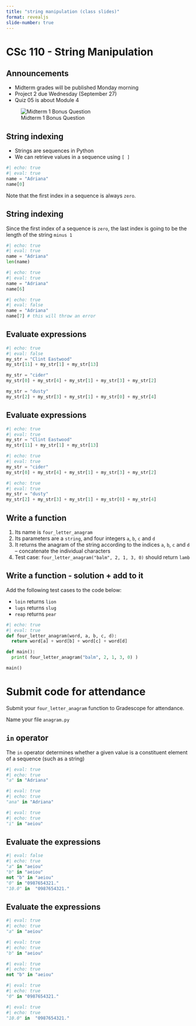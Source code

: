 ```yaml
---
title: "string manipulation (class slides)"
format: revealjs
slide-number: true
---
```


# CSc 110 - String Manipulation

## Announcements

* Midterm grades will be published Monday morning
* Project 2 due Wednesday (September 27)
* Quiz 05 is about Module 4

![Midterm 1 Bonus Question](images/midterm1bonus.gif)

## String indexing

-   Strings are sequences in Python
-   We can retrieve values in a sequence using `[ ]`

```python
#| echo: true
#| eval: true
name = "Adriana"
name[0]
```

Note that the first index in a sequence is always `zero`.

## String indexing

Since the first index of a sequence is `zero`, the last index is going to be the length of the string `minus 1`

```python
#| echo: true
#| eval: true
name = "Adriana"
len(name)
```

```python
#| echo: true
#| eval: true
name = "Adriana"
name[6]
```

```python
#| echo: true
#| eval: false
name = "Adriana"
name[7] # this will throw an error
```

## Evaluate expressions

```python
#| echo: true
#| eval: false
my_str = "Clint Eastwood"
my_str[11] + my_str[1] + my_str[13]

my_str = "cider"
my_str[0] + my_str[4] + my_str[1] + my_str[3] + my_str[2]

my_str = "dusty"
my_str[2] + my_str[3] + my_str[1] + my_str[0] + my_str[4]
```

## Evaluate expressions

```python
#| echo: true
#| eval: true
my_str = "Clint Eastwood"
my_str[11] + my_str[1] + my_str[13]
```

```python
#| echo: true
#| eval: true
my_str = "cider"
my_str[0] + my_str[4] + my_str[1] + my_str[3] + my_str[2]
```

```python
#| echo: true
#| eval: true
my_str = "dusty"
my_str[2] + my_str[3] + my_str[1] + my_str[0] + my_str[4]
```

## Write a function

1.  Its name is `four_letter_anagram`
2.  Its parameters are a `string`, and four integers `a`, `b`, `c` and `d`
3.  It returns the anagram of the string according to the indices `a`, `b`, `c` and `d` -- concatenate the individual characters
4.  Test case: `four_letter_anagram("balm", 2, 1, 3, 0)` should return `lamb`

## Write a function - solution + add to it

Add the following test cases to the code below:

-   `loin` returns `lion`
-   `lugs` returns `slug`
-   `reap` returns `pear`


```python
#| echo: true
#| eval: true
def four_letter_anagram(word, a, b, c, d):
  return word[a] + word[b] + word[c] + word[d]

def main():
  print( four_letter_anagram("balm", 2, 1, 3, 0) )

main()
```

# Submit code for attendance


Submit your `four_letter_anagram` function to Gradescope for attendance.

Name your file `anagram.py`

## `in` operator

The `in` operator determines whether a given value is a constituent element of a sequence (such as a string)

```python
#| eval: true
#| echo: true
"a" in "Adriana"
```

```python
#| eval: true
#| echo: true
"ana" in "Adriana"
```

```python
#| eval: true
#| echo: true
"i" in "aeiou"
```

## Evaluate the expressions

```python
#| eval: false
#| echo: true
"a" in "aeiou"
"b" in "aeiou"
not "b" in "aeiou"
"0" in "0987654321."
"10.0" in  "0987654321."
```

## Evaluate the expressions

```python
#| eval: true
#| echo: true
"a" in "aeiou"
```


```python
#| eval: true
#| echo: true
"b" in "aeiou"
```


```python
#| eval: true
#| echo: true
not "b" in "aeiou"
```


```python
#| eval: true
#| echo: true
"0" in "0987654321."
```


```python
#| eval: true
#| echo: true
"10.0" in  "0987654321."
```
